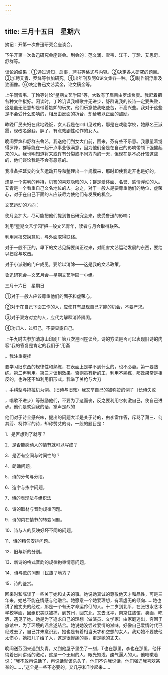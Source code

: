 ```yaml
---
---
---
```

title: 三月十五日　星期六
---




摘记：开第一次鲁迅研究会座谈会。



下午开第一次鲁迅研究会座谈会。到会的：范文澜、雪韦、江丰、丁玲、艾思奇、舒群等。

谈论的结果：①通过通知，启事，聘书等格式与内容。②决定各人研究的题目。③加聘艾青、罗烽等参加研究。④出年刊及阿Q论文集各一种。⑤制作铜浮雕及油画像。⑥决定鲁迅文艺奖金，论文稿金等。

上午同雪韦、丁玲等讨论“星期文艺学园”等，大致有了眉目由罗烽负责。我赶着把各种文件拟好。闲谈时，丁玲讥讽我唱歌并无进步，舒群说我的长诗一定要失败，这是虽无恶意却是带着嫉妒的玩笑，他们乐意使我吃些苦，不高兴些。我对于这些是不会受什么影响的，相反由反面的拆台，却给我以正面的鼓励。

昨晚厂民夫妇在此地晚饭，女人我是在四川见过的，那是在戏剧学校，她原名王淑霞，现改名途斐，胖了，有点戏剧性动作的女人。

晚间罗烽和舒群去鲁艺，我送他们到女大门前，回来，芬有些不乐意。我思量着觉得罗烽，群等能在一起干点事业很满意，因为他们全是在自己的影响带领下强健起来的人。我也明知道将来或许有分裂或不同方向的一天，但现在是不必计较这些的，他们谈论我是不会有恶意的。

我准备把延安的文艺运动开导和整理出一个规模来，那时即使我走开也是好的。

烽是一个实利的矜持，机警的喜欢隐晦的人；群是爱体面、名誉、感情浮动的人。艾青是一个看重自己文名地位的人。总之，对于一般人是要尊重他们的地位，虚荣心，对于在自己下面的人应该尽力使他们有发展的机会。

文艺运动的方向：

使月会扩大，尽可能把他们提到鲁迅研究会来，使受鲁迅的影响；

利用“星期文艺学园”把一般文艺青年，读者与月会取得联系。

利用月报交换意见，与外面取得联络。

对于一般不正的，卑下的文艺见解要纠正过来，对阻害文艺运动发展的东西，要给以扫除与攻击。

对于小派别的门户成见，要给以消除——这是我的文艺政策。

鲁迅研究会—文艺月会—星期文艺学园一小组。





三月十六日　星期日


①对于一般人应该尊重他们的面子和虚荣心。

②对于在自己下面工作的人，应使其有显现自己才能的机会，不要严求。

③对于双方对立的人，应代为解释消降隔阂。

④功归人，过归己，不要显露自己。



上午九时去参加清凉山印刷厂第八次巡回座谈会。诗的方法是否可以表现旧诗的内容”我的答复是肯定的我们于“用斋

。我注重提挂

要学习旧东西的规律性和熟练，在表面上是学不到什么的，也不必妻。第一要熟练。第二再利用。第三才谈到效果。否则虽有新的工，利用不熟练，那效果常是相反的，也许还不如利用旧形式。我举了关枪与大刀

，手耕犁与拖拉机为例。（旧诗与旧戏）我又举自己的被称赞的例子（长诗失败

，唱歌不进步）等鼓励他们，不要为了这而丧，反之要利用它刺激自己，使自己进步。他们是欢迎我的话，掌声是烈的

他们对于诗全感兴味，提出的问题大半是关于诗的，由李雷作答，斥骂了萧三、何其芳、柯仲平的诗，却称赞艾的诗。一般的题目是：

1．是否想到了就写？

2．是否能感动人的情节就可以写成？

3．是否有空间与时间性的？

4．朗诵问题。

5．诗的分句与分段。

6．造字与拣字问题。

7．诗的表现法与组织法

8．诗的取材与音韵规律问题。

9．诗的内在情节的转变问题。

10．诗与人的反映好坏不同的问题。

11．诗的精句安排问题。

12．旧与新的分别。

13．新诗的格式音韵的规律拘束情意问题。

14．诗与歌的问题｛民族？地方？

15．诗的鉴赏。



回来时和陈谈了一些关于她和丈夫的事。她说她真诚的尊敬他天才和品性，可是三年来，她总不能在情感与他融合。她愿意一个她爱理想，有着虚无的倾向……她也讲了他丈夫的经过，那是一个有天才命运伶仃的人。十二岁到北平，在张恨水艺术学校学画，因组织美联被捕，到苏州，回东北，又去北平，南京住旅馆，卖画，吃酒，遇见了她。她是为了追求自己的理想（做演员、文学家）由家庭逃出，穷困于旅馆中，为了环境的谣言遂结合。她说她没尝过爱情的滋味，好像自己爱情时代已经过去了，自己并未意识到。她也是有着相当天才和空想的女人。我劝她不要使他太伤心，她把儿子给了人，这是很惨痛的事，更是她的丈夫。

晚间送芬回来遇到艾青，又到他屋子里坐了一刻，T也在那里，李也在那里，他忏悔着日间讲话的激动，这是一个无用的人，眼光短浅，酸气逼人的人。他呛嗽着说：“我不敢再说话了，再说话就该杀头了，他们不许我说话，他们强迫我喜欢某某的……，”这全是一些不必要的。又几乎和T吵起来……
